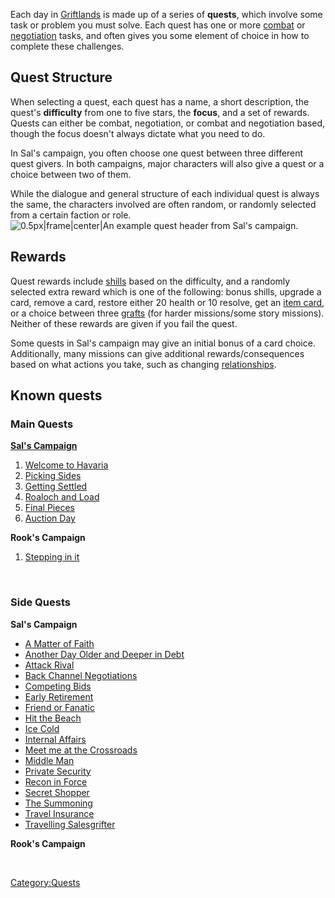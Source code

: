 Each day in [[Griftlands]] is made up of a series of '''quests''', which involve some task or problem you must solve. Each quest has one or more [[combat]] or [[negotiation]] tasks, and often gives you some element of choice in how to complete these challenges.

== Quest Structure ==
When selecting a quest, each quest has a name, a short description, the quest's '''difficulty''' from one to five stars, the '''focus''', and a set of rewards. Quests can either be combat, negotiation, or combat and negotiation based, though the focus doesn't always dictate what you need to do.

In Sal's campaign, you often choose one quest between three different quest givers. In both campaigns, major characters will also give a quest or a choice between two of them.

While the dialogue and general structure of each individual quest is always the same, the characters involved are often random, or randomly selected from a certain faction or role.[[File:Griftlandsquestexample.png|0.5px|frame|center|An example quest header from Sal's campaign.]]

== Rewards ==
Quest rewards include [[shills]] based on the difficulty, and a randomly selected extra reward which is one of the following: bonus shills, upgrade a card, remove a card, restore either 20 health or 10 resolve, get an [[Items|item card]], or a choice between three [[grafts]] (for harder missions/some story missions). Neither of these rewards are given if you fail the quest.

Some quests in Sal's campaign may give an initial bonus of a card choice. Additionally, many missions can give additional rewards/consequences based on what actions you take, such as changing [[relationships]]. 
== Known quests ==
{{stub}}

=== Main Quests ===
'''[[Sal's Campaign]]'''

#[[Welcome to Havaria]]
#[[Picking Sides]]
#[[Getting Settled]]
#[[Roaloch and Load]]
#[[Final Pieces]]
#[[Auction Day]]

'''Rook's Campaign'''
#[[Stepping in it]]

<br />

=== Side Quests ===
'''Sal's Campaign'''

*[[A Matter of Faith]]
*[[Another Day Older and Deeper in Debt]]
*[[Attack Rival]]
*[[Back Channel Negotiations]]
*[[Competing Bids]]
*[[Early Retirement]]
*[[Friend or Fanatic]]
*[[Hit the Beach]]
*[[Ice Cold]]
*[[Internal Affairs]]
*[[Meet me at the Crossroads]]
*[[Middle Man]]
*[[Private Security]]
*[[Recon in Force]]
*[[Secret Shopper]]
*[[The Summoning]]
*[[Travel Insurance]]
*[[Travelling Salesgrifter]]

'''Rook's Campaign'''

<br />

[[Category:Quests]]